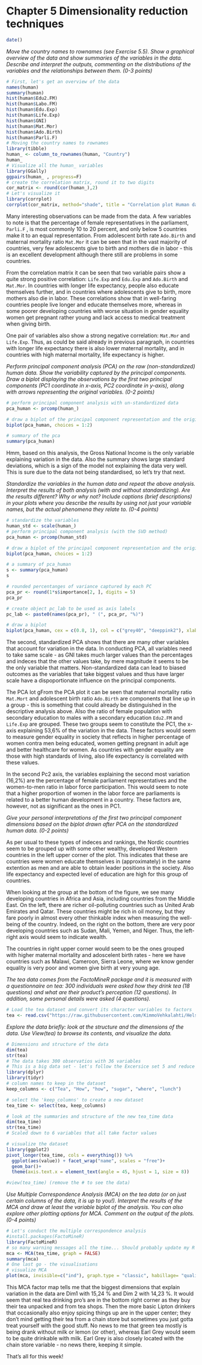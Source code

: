 # Chapter 5 Dimensionality reduction techniques


```r
date()
```

*Move the country names to rownames (see Exercise 5.5). Show a graphical overview of the data and show summaries of the variables in the data. Describe and interpret the outputs, commenting on the distributions of the variables and the relationships between them. (0-3 points)*

```r
# First, let's get an overview of the data
names(human)
summary(human)
hist(human$Edu2.FM)
hist(human$Labo.FM)
hist(human$Edu.Exp)
hist(human$Life.Exp)
hist(human$GNI)
hist(human$Mat.Mor)
hist(human$Ado.Birth)
hist(human$Parli.F)
# Moving the country names to rownames
library(tibble)
human_ <- column_to_rownames(human, "Country")
human_
# Visualize all the human_ variables
library(GGally)
ggpairs(human_ , progress=F)
# create the correlation matrix, round it to two digits
cor_matrix <- round(cor(human_),2)
# Let's visualize it
library(corrplot)
corrplot(cor_matrix, method="shade", title = "Correlation plot Human data", mar=c(1,1,1,1))
```

Many interesting observations can be made from the data. A few variables to note is that the percentage of female representatives in the parliament, `Parli.F` , is most commonly 10 to 20 percent, and only below 5 countries make it to an equal representation. From adolescent birth rate `Ado.Birth` and maternal mortality ratio `Mat.Mor` it can be seen that in the vast majority of countries, very few adolescents give to birth and mothers die in labor - this is an excellent development although there still are problems in some countries.

From the correlation matrix it can be seen that two variable pairs show a quite strong positive correlation: `Life.Exp` and `Edu.Exp` and `Ado.Birth` and `Mat.Mor`. In countries with longer life expectancy, people also educate themselves further, and in countries where adolescents give to birth, more mothers also die in labor. These correlations show that in well-faring countries people live longer and educate themselves more, whereas in some poorer developing countries with worse situation in gender equality women get pregnant rather young and lack access to medical treatment when giving birth.

One pair of variables also show a strong negative correlation: `Mat.Mor` and `Life.Exp`. Thus, as could be said already in previous paragraph, in countries with longer life expectancy there is also lower maternal mortality, and in countries with high maternal mortality, life expectancy is higher.


*Perform principal component analysis (PCA) on the raw (non-standardized) human data. Show the variability captured by the principal components. Draw a biplot displaying the observations by the first two principal components (PC1 coordinate in x-axis, PC2 coordinate in y-axis), along with arrows representing the original variables. (0-2 points)*

```r
# perform principal component analysis with un-standardized data
pca_human <- prcomp(human_)

# draw a biplot of the principal component representation and the original variables
biplot(pca_human, choices = 1:2)

# summary of the pca
summary(pca_human)

```

Hmm, based on this analysis, the Gross National Income is the only variable explaining variation in the data. Also the summary shows large standard deviations, which is a sign of the model not explaining the data very well. This is sure due to the data not being standardised, so let's try that next.


*Standardize the variables in the human data and repeat the above analysis. Interpret the results of both analysis (with and without standardizing). Are the results different? Why or why not? Include captions (brief descriptions) in your plots where you describe the results by using not just your variable names, but the actual phenomena they relate to. (0-4 points)*

```r
# standardize the variables
human_std <- scale(human_)
# perform principal component analysis (with the SVD method)
pca_human <- prcomp(human_std)

# draw a biplot of the principal component representation and the original variables
biplot(pca_human, choices = 1:2)

# a summary of pca_human
s <- summary(pca_human)
s

# rounded percentanges of variance captured by each PC
pca_pr <- round(1*s$importance[2, ], digits = 5)
pca_pr

# create object pc_lab to be used as axis labels
pc_lab <- paste0(names(pca_pr), " (", pca_pr, "%)")

# draw a biplot
biplot(pca_human, cex = c(0.8, 1), col = c("grey40", "deeppink2"), xlab = pc_lab[1], ylab = pc_lab[2])


```

The second, standardized PCA shows that there are many other variables that account for variation in the data. In conducting PCA, all variables need to take same scale - as GNI takes much larger values than the percentages and indeces that the other values take, by mere magnitude it seems to be the only variable that matters. Non-standardized data can lead to biased outcomes as the variables that take biggest values and thus have larger scale have a dispoportionate influence on the principal components.

The PCA lot gFrom the PCA plot it can be seen that maternal mortality ratio `Mat.Mort` and adolescent birth ratio `Ado.Birth` are components that line up in a group - this is something that could already be distinguished in the descriptive analysis above. Also the ratio of female population with secondary education to males with a secondary education `Edu2.FM` and `Life.Exp` are grouped. These two groups seem to constitute the PC1, the x-axis explaining 53,6% of the variation in the data.  These factors would seem to measure gender equality in society that reflects in higher percentage of women contra men being educated, women getting pregnant in adult age and better healthcare for women. As countries with gender equality are those with high standards of living, also life expectancy is correlated with these values. 

In the second Pc2 axis, the variables explaining the second most variation (16,2%) are the percentage of female parliament representatives and the women-to-men ratio in labor force participation. This would seem to note that a higher proportion of women in the labor force are parliaments is related to a better human development in a country. These factors are, however, not as significant as the ones in PC1.


*Give your personal interpretations of the first two principal component dimensions based on the biplot drawn after PCA on the standardized human data. (0-2 points)* 

As per usual to these types of indeces and rankings, the Nordic countries seem to be grouped up with some other wealthy, developed Western countries in the left upper corner of the plot. This indicates that these are countries were women educate themselves in (approximately) in the same extention as men and are able to obtain leader positions in the society. Also life expectancy and expected level of education are high for this group of countries. 

When looking at the group at the bottom of the figure, we see many developing countries in Africa and Asia, including countries from the Middle East. On the left, there are richer oil-polluting countries such as United Arab Emirates and Qatar. These countries might be rich in oil money, but they fare poorly in almost every other thinkable index when measuring the well-being of the country. Indeed, on the right on the bottom, there are very poor developing countries such as Sudan, Mali, Yemen, and Niger. Thus, the left-right axis would seem to indicate wealth.

The countries in right upper corner would seem to be the ones grouped with higher maternal mortality and adoscelent birth rates - here we have countries such as Malawi, Cameroon, Sierra Leone, where we know gender equality is very poor and women give birth at very young age.


*The tea data comes from the FactoMineR package and it is measured with a questionnaire on tea: 300 individuals were asked how they drink tea (18 questions) and what are their product's perception (12 questions). In addition, some personal details were asked (4 questions).*

```r
# Load the tea dataset and convert its character variables to factors
tea <- read.csv("https://raw.githubusercontent.com/KimmoVehkalahti/Helsinki-Open-Data-Science/master/datasets/tea.csv", stringsAsFactors = TRUE)
```

*Explore the data briefly: look at the structure and the dimensions of the data. Use View(tea) to browse its contents, and visualize the data.*

```r
# Dimensions and structure of the data
dim(tea)
str(tea)
# The data takes 300 observatios with 36 variables
# This is a big data set - let's follow the Excersice set 5 and reduce the amount of variables analysed
library(dplyr)
library(tidyr)
# column names to keep in the dataset
keep_columns <- c("Tea", "How", "how", "sugar", "where", "lunch")

# select the 'keep_columns' to create a new dataset
tea_time <- select(tea, keep_columns)

# look at the summaries and structure of the new tea_time data
dim(tea_time)
str(tea_time)
# Scaled down to 6 variables that all take factor values

# visualize the dataset
library(ggplot2)
pivot_longer(tea_time, cols = everything()) %>% 
  ggplot(aes(value)) + facet_wrap("name", scales = "free")+
  geom_bar()+
  theme(axis.text.x = element_text(angle = 45, hjust = 1, size = 8))

#view(tea_time) (remove the # to see the data)

```

*Use Multiple Correspondence Analysis (MCA) on the tea data (or on just certain columns of the data, it is up to you!). Interpret the results of the MCA and draw at least the variable biplot of the analysis. You can also explore other plotting options for MCA. Comment on the output of the plots. (0-4 points)*

```r

# Let's conduct the multiple correspondence analysis
#install.packages(FactoMineR)
library(FactoMineR)
# so many warning messages all the time... Should probably update my R version
mca <- MCA(tea_time, graph = FALSE)
summary(mca)
# One last go - the visualisations
# visualize MCA
plot(mca, invisible=c("ind"), graph.type = "classic", habillage= "quali")

```


This MCA factor map tells me that the biggest dimensions that explain variation in the data are Dim1 with 15,24 % and Dim 2 with 14,23 %. It would seem that real tea drinking pro's are in the bottom right corner as they buy their tea unpacked and from tea shops. Then the more basic Lipton drinkers that occasionally also enjoy spicing things up are in the upper center; they don't mind getting their tea from a chain store but sometimes you just gotta treat yourself with the good stuff. No news to me that green tea mostly is being drank without milk or lemon (or other), whereas Earl Grey would seem to be quite drinkable with milk. Earl Grey is also closely located with the chain store variable - no news there, keeping it simple.

That's all for this week!
